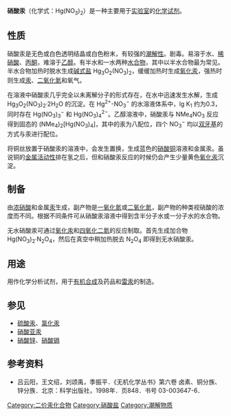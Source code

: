 {{Chembox
| ImageFile = mercury nitrate.png
| ImageSize = 150px
| ImageFile2 = Mercury nitrate II, hydrate.jpg
| IUPACName = Mercury dinitrate<br/>Mercury(II) nitrate
| OtherNames = 硝酸高汞、硝酸汞(Ⅱ)
| Section1 = {{Chembox Identifiers
| CASNo = 10045-94-0
| CASNo_Ref = {{cascite|correct|CAS}}
| CASNo1 = 7783-34-8
| CASNo1_Comment =  (monohydrate)
| CASNo1_Ref = {{cascite|changed|??}}
|  CASOther  =  <span class="reflink plainlinksneverexpand">[http://www.ncbi.nlm.nih.gov/sites/entrez?db=pccompound&cmd=search&term=10045-94-0  10045-94-0]</span>（无水物）<br/><span class="reflink plainlinksneverexpand">[http://www.ncbi.nlm.nih.gov/sites/entrez?db=pccompound&cmd=search&term=7783-34-8  7783-34-8]</span>（一水合物）
|  EINECS  =  233-152-3
|  UNNumber  =  1625
|  RTECS  =  OW8225000
|  UNII_Ref  = {{fdacite|changed|FDA}}|  UNII  =  2FMV9338BW
|   PubChem  =  16683796
|   ChemSpiderID_Ref  = {{chemspidercite|changed|chemspider}}|  ChemSpiderID  =  23247
|   SMILES  =  [N+](=O)([O-])[O-].[N+](=O)([O-])[O-].[Hg+2]
|   InChI  =  1/Hg.2NO3/c;2*2-1(3)4/q+2;2*-1
|   InChIKey  =  ORMNPSYMZOGSSV-UHFFFAOYAS
|   StdInChI_Ref  = {{stdinchicite|changed|chemspider}}|  StdInChI  =  1S/Hg.2NO3/c;2*2-1(3)4/q+2;2*-1
|   StdInChIKey_Ref  = {{stdinchicite|changed|chemspider}}|  StdInChIKey  =  ORMNPSYMZOGSSV-UHFFFAOYSA-N
}}
| Section2 = {{Chembox Properties
| Formula = Hg(NO<sub>3</sub>)<sub>2</sub>
| MolarMass = 324.606
| Appearance = 无色至淡黄色晶体或白色粉末
| Density = 4.3 g/cm<sup>3</sup>（一水合物）
| SolubleOther = 可溶于水、[[硝酸|硝酸]]，不溶于[[乙醇|乙醇]]
| MeltingPt = 79 °C（一水合物）<br />145 °C（半水合物熔融分解）
| BoilingPt =
  }}
| Section7 = {{Chembox Hazards
| ExternalMSDS = [http://www.ilo.org/public/english/protection/safework/cis/products/icsc/dtasht/_icsc09/icsc0980.htm ICSC 0980]
| EUIndex = 080-002-00-6
| EUClass = [[File:Hazard_TT.svg|76px]] [[File:Hazard_N.svg|76px]]<br />剧毒品('''T+''') 对环境有害('''N''')
| RPhrases = {{R26/27/28}}, {{R33}}, {{R50/53}}
| SPhrases = {{S1/2}}, {{S13}}, {{S28}}, {{S45}}, {{S60}}, {{S61}}
| NFPA-H = 4
| NFPA-F = 0
| NFPA-R = 2
| FlashPt = 不可燃
  }}
}}

'''硝酸汞'''（化学式：Hg(NO<sub>3</sub>)<sub>2</sub>）是一种主要用于[[实验室|实验室]]的[[化学试剂|化学试剂]]。

== 性质 ==

硝酸汞是无色或白色透明结晶或白色粉末，有较强的[[潮解性|潮解性]]。剧毒。易溶于水、[[稀硝酸|稀硝酸]]、[[丙酮|丙酮]]，难溶于[[乙醇|乙醇]]。有半水和一水两种[[水合物|水合物]]，其中以半水合物最为常见。半水合物加热时脱水生成[[碱式盐|碱式盐]] Hg<sub>3</sub>O<sub>2</sub>(NO<sub>3</sub>)<sub>2</sub>，缓缓加热时生成[[氧化汞|氧化汞]]，强热时则生成[[汞|汞]]、[[二氧化氮|二氧化氮]]和氧气。

在溶液中硝酸汞几乎完全以未离解分子的形式存在，在水中迅速发生水解，生成 Hg<sub>3</sub>O<sub>2</sub>(NO<sub>3</sub>)<sub>2</sub>·2H<sub>2</sub>O 的沉淀。在 Hg<sup>2+</sup>-NO<sub>3</sub><sup>−</sup> 的水溶液体系中，lg K<sub>1</sub> 约为0.3，同时存在 Hg(NO<sub>3</sub>)<sub>3</sub><sup>−</sup> 和 Hg(NO<sub>3</sub>)<sub>4</sub><sup>2−</sup>。乙醇溶液中，硝酸汞与 NMe<sub>4</sub>NO<sub>3</sub> 反应得到固态的 (NMe<sub>4</sub>)<sub>2</sub>[Hg(NO<sub>3</sub>)<sub>4</sub>]，其中的汞为八配位，四个 NO<sub>3</sub><sup>−</sup> 均以[[双牙基|双牙基]]的方式与汞进行配位。

将铜丝放置于硝酸汞的溶液中，会发生置换，生成蓝色的[[硝酸铜|硝酸铜]]溶液和金属汞。虽说铜的[[金属活动性|金属活动性]]排在氢之后，但和硝酸汞反应的时候仍会产生少量黄色[[氧化汞|氧化汞]]沉淀。

== 制备 ==

由[[浓硝酸|浓硝酸]]和金属[[汞|汞]]生成，副产物是[[一氧化氮|一氧化氮]]或[[二氧化氮|二氧化氮]]，副产物的种类视硝酸的浓度而不同。根据不同条件可从硝酸汞溶液中得到含半分子水或一分子水的水合物。

无水硝酸汞可通过[[氧化汞|氧化汞]]和[[四氧化二氮|四氧化二氮]]的反应制取。首先生成加合物 Hg(NO<sub>3</sub>)<sub>2</sub>·N<sub>2</sub>O<sub>4</sub>，然后在真空中稍加热脱去 N<sub>2</sub>O<sub>4</sub> 即得到无水硝酸汞。

== 用途 ==

用作化学分析试剂，用于[[有机合成|有机合成]]及药品和[[雷汞|雷汞]]的制造。

== 参见 ==

* [[硫酸汞|硫酸汞]]、[[氯化汞|氯化汞]]
* [[硝酸亚汞|硝酸亚汞]]
* [[硝酸锌|硝酸锌]]、[[硝酸镉|硝酸镉]]

== 参考资料 ==

* 吕云阳，王文绍，刘颂禹，季振平．《无机化学丛书》第六卷 卤素、铜分族、锌分族．北京：科学出版社，1998年．页848．书号 03-003647-6．

{{汞化合物}}
{{硝酸盐}}

[[Category:二价汞化合物|Category:二价汞化合物]]
[[Category:硝酸盐|Category:硝酸盐]]
[[Category:潮解物质|Category:潮解物质]]